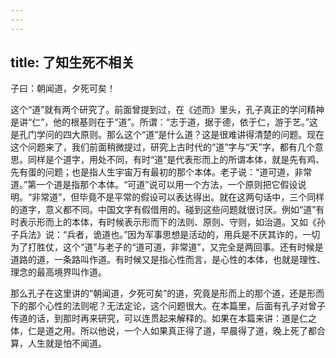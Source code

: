 ```yaml
---
---
---
```

title: 了知生死不相关
---




子曰：朝闻道，夕死可矣！

这个“道”就有两个研究了。前面曾提到过，在《述而》里头，孔子真正的学问精神是讲“仁”，他的根基则在于“道”。所谓：“志于道，据于德，依于仁，游于艺。”这是孔门学问的四大原则。那么这个“道”是什么道？这是很难讲得清楚的问题。现在这个问题来了，我们前面稍微提过，研究上古时代的“道”字与“天”字，都有几个意思。同样是个道字，用处不同，有时“道”是代表形而上的所谓本体，就是先有鸡、先有蛋的问题；也是指人生宇宙万有最初的那个本体。老子说：“道可道，非常道。”第一个道是指那个本体。“可道”说可以用一个方法，一个原则把它假设说明。“非常道”，但毕竟不是平常的假设可以表达得出。就在这两句话中，三个同样的道字，意义都不同。中国文字有假借用的。碰到这些问题就很讨厌。例如“道”有时表示形而上的本体，有时候表示形而下的法则、原则、守则，如治道。又如《孙子兵法》说：“兵者，诡道也。”因为军事思想是活动的，用兵是不厌其诈的，一切为了打胜仗，这个“道”与老子的“道可道，非常道”，又完全是两回事。还有时候是道路的道，一条路叫作道。有时候又是指心性而言，是心性的本体，也就是理性、理念的最高境界叫作道。

那么孔子在这里讲的“朝闻道，夕死可矣”的道，究竟是形而上的那个道，还是形而下的那个心性的法则呢？无法定论，这个问题很大。在本篇里，后面有孔子对曾子传道的话，到那时再来研究，可以连贯起来解释的。如果在本篇来讲：道是仁之体，仁是道之用。所以他说，一个人如果真正得了道，早晨得了道，晚上死了都合算，人生就是怕不闻道。